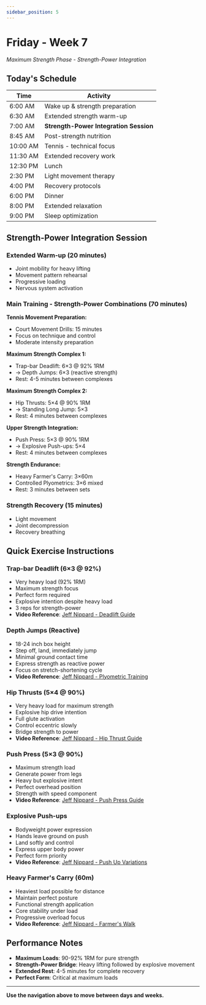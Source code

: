 ```yaml
---
sidebar_position: 5
---
```



<WorkoutNav weekNumber={7} />

# Friday - Week 7

_Maximum Strength Phase - Strength-Power Integration_

## Today's Schedule

| Time | Activity |
|------|----------|
| 6:00 AM | Wake up & strength preparation |
| 6:30 AM | Extended strength warm-up |
| 7:00 AM | **Strength-Power Integration Session** |
| 8:45 AM | Post-strength nutrition |
| 10:00 AM | Tennis - technical focus |
| 11:30 AM | Extended recovery work |
| 12:30 PM | Lunch |
| 2:30 PM | Light movement therapy |
| 4:00 PM | Recovery protocols |
| 6:00 PM | Dinner |
| 8:00 PM | Extended relaxation |
| 9:00 PM | Sleep optimization |

## Strength-Power Integration Session

### Extended Warm-up (20 minutes)
- Joint mobility for heavy lifting
- Movement pattern rehearsal
- Progressive loading
- Nervous system activation

### Main Training - Strength-Power Combinations (70 minutes)

**Tennis Movement Preparation:**
- Court Movement Drills: 15 minutes
- Focus on technique and control
- Moderate intensity preparation

**Maximum Strength Complex 1:**
- Trap-bar Deadlift: 6×3 @ 92% 1RM
- → Depth Jumps: 6×3 (reactive strength)
- Rest: 4-5 minutes between complexes

**Maximum Strength Complex 2:**
- Hip Thrusts: 5×4 @ 90% 1RM
- → Standing Long Jump: 5×3
- Rest: 4 minutes between complexes

**Upper Strength Integration:**
- Push Press: 5×3 @ 90% 1RM
- → Explosive Push-ups: 5×4
- Rest: 4 minutes between complexes

**Strength Endurance:**
- Heavy Farmer's Carry: 3×60m
- Controlled Plyometrics: 3×6 mixed
- Rest: 3 minutes between sets

### Strength Recovery (15 minutes)
- Light movement
- Joint decompression
- Recovery breathing

## Quick Exercise Instructions

### Trap-bar Deadlift (6×3 @ 92%)
- Very heavy load (92% 1RM)
- Maximum strength focus
- Perfect form required
- Explosive intention despite heavy load
- 3 reps for strength-power
- **Video Reference**: [Jeff Nippard - Deadlift Guide](https://www.youtube.com/watch?v=op9kVnSso6Q)

### Depth Jumps (Reactive)
- 18-24 inch box height
- Step off, land, immediately jump
- Minimal ground contact time
- Express strength as reactive power
- Focus on stretch-shortening cycle
- **Video Reference**: [Jeff Nippard - Plyometric Training](https://www.youtube.com/watch?v=tcY1dI5-Teo)

### Hip Thrusts (5×4 @ 90%)
- Very heavy load for maximum strength
- Explosive hip drive intention
- Full glute activation
- Control eccentric slowly
- Bridge strength to power
- **Video Reference**: [Jeff Nippard - Hip Thrust Guide](https://www.youtube.com/watch?v=xDmFkJxPzeM)

### Push Press (5×3 @ 90%)
- Maximum strength load
- Generate power from legs
- Heavy but explosive intent
- Perfect overhead position
- Strength with speed component
- **Video Reference**: [Jeff Nippard - Push Press Guide](https://www.youtube.com/watch?v=iaBVSJm78ko)

### Explosive Push-ups
- Bodyweight power expression
- Hands leave ground on push
- Land softly and control
- Express upper body power
- Perfect form priority
- **Video Reference**: [Jeff Nippard - Push Up Variations](https://www.youtube.com/watch?v=Ae-sOQhp0wQ)

### Heavy Farmer's Carry (60m)
- Heaviest load possible for distance
- Maintain perfect posture
- Functional strength application
- Core stability under load
- Progressive overload focus
- **Video Reference**: [Jeff Nippard - Farmer's Walk](https://www.youtube.com/watch?v=p8FWv6bUJ7w)

## Performance Notes
- **Maximum Loads**: 90-92% 1RM for pure strength
- **Strength-Power Bridge**: Heavy lifting followed by explosive movement
- **Extended Rest**: 4-5 minutes for complete recovery
- **Perfect Form**: Critical at maximum loads

---

**Use the navigation above to move between days and weeks.**
